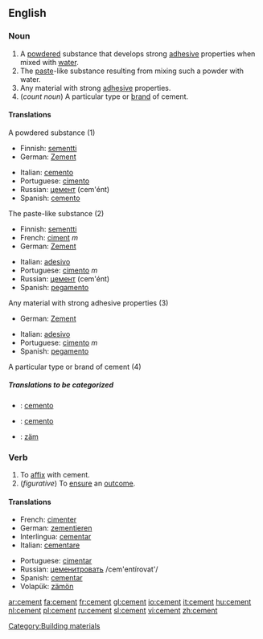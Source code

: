 ==English==

===Noun===
{{wikipedia}}
{{en-noun}}
# A [[powdered]] substance that develops strong [[adhesive]] properties when mixed with [[water]].
# The [[paste]]-like substance resulting from mixing such a powder with water.
# Any material with strong [[adhesive]] properties.
# (''count noun'') A particular type or [[brand]] of cement.

====Translations====
;A powdered substance (1)
{{top}}
*Finnish: [[sementti]]
*German: [[Zement]] {{m}}
{{mid}}
*Italian: [[cemento]] {{m}}
*Portuguese: [[cimento]] {{m}}
*Russian: [[цемент]] (cem'ént) {{m}}
*Spanish: [[cemento]] {{m}}
{{bottom}}

;The paste-like substance (2)
{{top}}
*Finnish: [[sementti]]
*French: [[ciment]] ''m''
*German: [[Zement]] {{m}}
{{mid}}
*Italian: [[adesivo]]
*Portuguese: [[cimento]] ''m''
*Russian: [[цемент]] (cem'ént) {{m}}
*Spanish: [[pegamento]]
{{bottom}}

;Any material with strong adhesive properties (3)
{{top}}
*German: [[Zement]] {{m}}
{{mid}}
*Italian: [[adesivo]]
*Portuguese: [[cimento]] ''m''
*Spanish: [[pegamento]]
{{bottom}}

;A particular type or brand of cement (4)
{{top}}
{{mid}}
{{bottom}}

=====Translations to be categorized=====
{{checktrans}}

*{{ttbc|Interlingua}}: [[cemento]]
*{{ttbc|Ido}}: [[cemento]]
*{{ttbc|Volapük}}: [[zäm]]

===Verb===
{{en-verb}}

# To [[affix]] with cement.
# (''figurative'') To [[ensure]] an [[outcome]].

====Translations====
{{top}}
*French: [[cimenter]] 
*German: [[zementieren]]
*Interlingua: [[cementar]] 
*Italian: [[cementare]]
{{mid}}
*Portuguese: [[cimentar]]
*Russian: [[цеменитровать]] /cem'entírovat'/ 
*Spanish: [[cementar]]
*Volapük: [[zämön]]
{{bottom}}

[[Category:Building materials]]

[[ar:cement]]
[[fa:cement]]
[[fr:cement]]
[[gl:cement]]
[[io:cement]]
[[it:cement]]
[[hu:cement]]
[[nl:cement]]
[[pl:cement]]
[[ru:cement]]
[[sl:cement]]
[[vi:cement]]
[[zh:cement]]